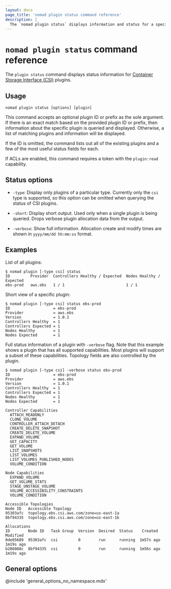 ```yaml
---
layout: docs
page_title: 'nomad plugin status command reference'
description: |
  The `nomad plugin status` displays information and status for a specific plugin, plugins by type, or all plugins.
---
```


# `nomad plugin status` command reference

The `plugin status` command displays status information for [Container
Storage Interface (CSI)][csi] plugins.

## Usage

```plaintext
nomad plugin status [options] [plugin]
```

This command accepts an optional plugin ID or prefix as the sole argument. If there
is an exact match based on the provided plugin ID or prefix, then information about
the specific plugin is queried and displayed. Otherwise, a list of matching plugins
and information will be displayed.

If the ID is omitted, the command lists out all of the existing plugins and a few
of the most useful status fields for each.

If ACLs are enabled, this command requires a token with the `plugin:read`
capability.

## Status options

- `-type`: Display only plugins of a particular type. Currently only
  the `csi` type is supported, so this option can be omitted when
  querying the status of CSI plugins.

- `-short`: Display short output. Used only when a single plugin is being queried.
  Drops verbose plugin allocation data from the output.

- `-verbose`: Show full information. Allocation create and modify times are
  shown in `yyyy/mm/dd hh:mm:ss` format.

## Examples

List of all plugins:

```shell-session
$ nomad plugin [-type csi] status
ID         Provider  Controllers Healthy / Expected  Nodes Healthy / Expected
ebs-prod   aws.ebs   1 / 1                           1 / 1
```

Short view of a specific plugin:

```shell-session
$ nomad plugin [-type csi] status ebs-prod
ID                   = ebs-prod
Provider             = aws.ebs
Version              = 1.0.1
Controllers Healthy  = 1
Controllers Expected = 1
Nodes Healthy        = 1
Nodes Expected       = 1
```

Full status information of a plugin with `-verbose` flag. Note that this example
shows a plugin that has all supported capabilities. Most plugins will support a
subset of these capabilities. Topology fields are also controlled by the plugin.

```shell-session
$ nomad plugin [-type csi] -verbose status ebs-prod
ID                   = ebs-prod
Provider             = aws.ebs
Version              = 1.0.1
Controllers Healthy  = 1
Controllers Expected = 1
Nodes Healthy        = 1
Nodes Expected       = 1

Controller Capabilities
  ATTACH_READONLY
  CLONE_VOLUME
  CONTROLLER_ATTACH_DETACH
  CREATE_DELETE_SNAPSHOT
  CREATE_DELETE_VOLUME
  EXPAND_VOLUME
  GET_CAPACITY
  GET_VOLUME
  LIST_SNAPSHOTS
  LIST_VOLUMES
  LIST_VOLUMES_PUBLISHED_NODES
  VOLUME_CONDITION

Node Capabilities
  EXPAND_VOLUME
  GET_VOLUME_STATS
  STAGE_UNSTAGE_VOLUME
  VOLUME_ACCESSIBILITY_CONSTRAINTS
  VOLUME_CONDITION

Accessible Topologies
Node ID   Accessible Topology
95303afc  topology.ebs.csi.aws.com/zone=us-east-1a
8bf94335  topology.ebs.csi.aws.com/zone=us-east-1b

Allocations
ID        Node ID   Task Group  Version  Desired  Status    Created    Modified
0de05689  95303afc  csi         0        run      running  1m57s ago  1m19s ago
b206088c  8bf94335  csi         0        run      running  1m56s ago  1m19s ago
```

## General options

@include 'general_options_no_namespace.mdx'

[csi]: https://github.com/container-storage-interface/spec
